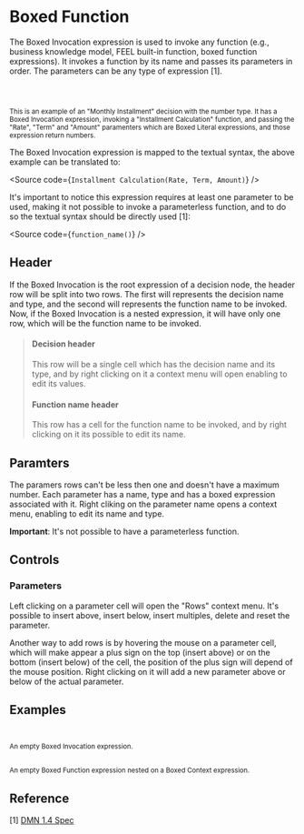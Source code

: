 
<Meta title="MDX/Function" of={FunctionExpression} />

# Boxed Function

The Boxed Invocation expression is used to invoke any function (e.g., business knowledge model,
FEEL built-in function, boxed function expressions). It invokes a function by its name and passes its parameters
in order. The parameters can be any type of expression [1].

<div style={{ display: "flex", flexDirection: "row" }}>
  <Story of={FunctionExpression.InstallmentCalculation} />
  <small>
    <br />
    <br />
    <br />
    This is an example of an "Monthly Installment" decision with the number type. It has a Boxed Invocation expression, invoking
    a "Installment Calculation" function, and passing the "Rate", "Term" and "Amount" paramenters which are Boxed Literal
    expressions, and those expression return numbers.
  </small>
</div>

The Boxed Invocation expression is mapped to the textual syntax, the above example can be translated to:

<Source code={`Installment Calculation(Rate, Term, Amount)`} />

It's important to notice this expression requires at least one parameter to be used,
making it not possible to invoke a parameterless function, and to do so the textual syntax should be directly used [1]:

<Source code={`function_name()`} />

## Header

If the Boxed Invocation is the root expression of a decision node, the header row will be split into two rows.
The first will represents the decision name and type, and the second will represents the function name to be invoked.
Now, if the Boxed Invocation is a nested expression, it will have only one row, which will be the function name
to be invoked.

> #### Decision header
>
> This row will be a single cell which has the decision name and its type,
> and by right clicking on it a context menu will open enabling to edit its values.
>
> #### Function name header
>
> This row has a cell for the function name to be invoked, and by right clicking on it
> its possible to edit its name.

## Paramters

The paramers rows can't be less then one and doesn't have a maximum number. Each parameter has a name, type and has
a boxed expression associated with it. Right cliking on the parameter name opens a context menu, enabling to edit its
name and type.

**Important**: It's not possible to have a parameterless function.

## Controls

### Parameters

Left clicking on a parameter cell will open the "Rows" context menu.
It's possible to insert above, insert below, insert multiples, delete and reset the parameter.

Another way to add rows is by hovering the mouse on a parameter cell, which will make appear a plus sign
on the top (insert above) or on the bottom (insert below) of the cell, the position of the plus sign will
depend of the mouse position. Right clicking on it will add a new parameter above or below of the actual parameter.

## Examples

<div style={{ display: "flex", flexDirection: "column" }}>
  <div style={{ display: "flex", flexDirection: "row" }}>
    <Story of={FunctionExpression.Base} />
    <small>
      <br />
      <br />
      An empty Boxed Invocation expression.
    </small>
  </div>

  <div style={{ display: "flex", flexDirection: "row" }}>
    <Story of={FunctionExpression.Nested} />
    <small>
      <br />
      <br />
      An empty Boxed Function expression nested on a Boxed Context expression.
    </small>
  </div>
</div>

## Reference

[1] [DMN 1.4 Spec](https://www.omg.org/spec/DMN/1.4/Beta1/PDF#page=103)
